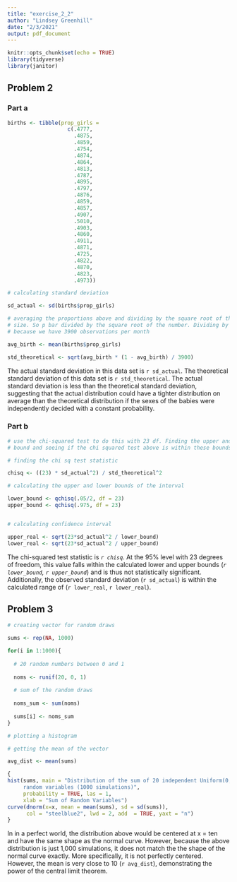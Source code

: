 ```yaml
---
title: "exercise_2_2"
author: "Lindsey Greenhill"
date: "2/3/2021"
output: pdf_document
---
```


```r
knitr::opts_chunk$set(echo = TRUE)
library(tidyverse)
library(janitor)
```

## Problem 2

### Part a

```r
births <- tibble(prop_girls = 
                   c(.4777,
                     .4875,
                     .4859,
                     .4754,
                     .4874,
                     .4864,
                     .4813,
                     .4787,
                     .4895,
                     .4797,
                     .4876,
                     .4859,
                     .4857,
                     .4907,
                     .5010,
                     .4903, 
                     .4860,
                     .4911, 
                     .4871, 
                     .4725,
                     .4822,
                     .4870,
                     .4823,
                     .4973))

```


```r

# calculating standard deviation

sd_actual <- sd(births$prop_girls)

# averaging the proportions above and dividing by the square root of the sample
# size. So p bar divided by the square root of the number. Dividing by 3900
# because we have 3900 observations per month

avg_birth <- mean(births$prop_girls)

std_theoretical <- sqrt(avg_birth * (1 - avg_birth) / 3900)
```


The actual standard deviation in this data set is `r sd_actual`. The theoretical standard deviation of this data set is `r std_theoretical`. The actual standard deviation is less than the theoretical standard deviation, suggesting that the actual distribution could have a tighter distribution on average than the theoretical distribution if the sexes of the babies were independently decided with a constant probability. 

### Part b

```r
# use the chi-squared test to do this with 23 df. Finding the upper and lower
# bound and seeing if the chi squared test above is within these bounds.

# finding the chi sq test statistic 

chisq <- ((23) * sd_actual^2) / std_theoretical^2

# calculating the upper and lower bounds of the interval

lower_bound <- qchisq(.05/2, df = 23)
upper_bound <- qchisq(.975, df = 23)


# calculating confidence interval

upper_real <- sqrt(23*sd_actual^2 / lower_bound)
lower_real <- sqrt(23*sd_actual^2 / upper_bound)

```

The chi-squared test statistic is *`r chisq`*. At the 95% level with 23 degrees of freedom, this value falls within the calculated lower and upper bounds (*`r lower_bound`, `r upper_bound`*) and is thus not statistically significant. Additionally, the observed standard deviation (`r sd_actual`) is within the calculated range of (`r lower_real`, `r lower_real`). 


## Problem 3

```r

# creating vector for random draws

sums <- rep(NA, 1000)

for(i in 1:1000){
  
  # 20 random numbers between 0 and 1
  
  noms <- runif(20, 0, 1)
  
  # sum of the random draws
  
  noms_sum <- sum(noms)
  
  sums[i] <- noms_sum
}

# plotting a histogram

# getting the mean of the vector

avg_dist <- mean(sums)

{
hist(sums, main = "Distribution of the sum of 20 independent Uniform(0,1)
     random variables (1000 simulations)",
     probability = TRUE, las = 1,
     xlab = "Sum of Random Variables")
curve(dnorm(x=x, mean = mean(sums), sd = sd(sums)),
      col = "steelblue2", lwd = 2, add  = TRUE, yaxt = "n")
}

```

In in a perfect world, the distribution above would be centered at x = ten and have the same shape as the normal curve. However, because the above distribution is just 1,000 simulations, it does not match the the shape of the normal curve exactly. More specifically, it is not perfectly centered. However, the mean is very close to 10 (`r avg_dist`), demonstrating the power of the central limit theorem. 


